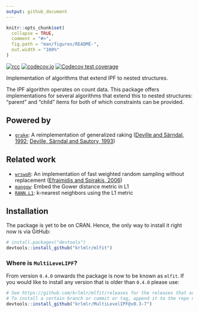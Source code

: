 ```yaml
---
output: github_document
---
```


<!-- README.md is generated from README.Rmd. Please edit that file -->

```r
knitr::opts_chunk$set(
  collapse = TRUE,
  comment = "#>",
  fig.path = "man/figures/README-",
  out.width = "100%"
)
```

<!-- badges: start -->
[![rcc](https://github.com/krlmlr/mlfit/workflows/rcc/badge.svg)](https://github.com/krlmlr/mlfit/actions)
[![codecov.io](https://codecov.io/github/krlmlr/mlfit/coverage.svg?branch=master)](https://codecov.io/github/krlmlr/mlfit?branch=master)
[![Codecov test coverage](https://codecov.io/gh/krlmlr/mlfit/branch/master/graph/badge.svg)](https://codecov.io/gh/krlmlr/mlfit?branch=master)
<!-- badges: end -->

Implementation of algorithms that extend IPF to nested structures.

The IPF algorithm operates on count data.  This package offers implementations for several algorithms that extend this to nested structures: "parent" and "child" items for both of which constraints can be provided.


## Powered by

- [`grake`](http://krlmlr.github.io/grake): A reimplementation of generalized raking ([Deville and Särndal, 1992](http://amstat.tandfonline.com/doi/abs/10.1080/01621459.1992.10475217); [Deville, Särndal and Sautory, 1993](http://www.tandfonline.com/doi/abs/10.1080/01621459.1993.10476369))


## Related work

- [`wrswoR`](http://krlmlr.github.io/wrswoR): An implementation of fast weighted random sampling without replacement ([Efraimidis and Spirakis, 2006](http://www.sciencedirect.com/science/article/pii/S002001900500298X))
- [`mangow`](http://krlmlr.github.io/mangow): Embed the Gower distance metric in L1
- [`RANN.L1`](https://github.com/jefferis/RANN/tree/master-L1#readme): k-nearest neighbors using the L1 metric


## Installation

The package is yet to be on CRAN. Hence, the only way to install it right now is via GitHub:

``` r
# install.packages("devtools")
devtools::install_github("krlmlr/mlfit")
```

### Where is `MultiLeveLIPF`?

From version `0.4.0` onwards the package is now to be known as `mlfit`. If you would like to install any version that is older than `0.4.0` please use:

``` r
# See https://github.com/krlmlr/mlfit/releases for the releases that are available
# To install a certain branch or commit or tag, append it to the repo name, after an @:
devtools::install_github("krlmlr/MultiLevelIPF@v0.3-7")
```